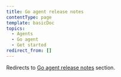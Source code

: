 ```yaml
---
title: Go agent release notes
contentType: page
template: basicDoc
topics:
  - Agents
  - Go agent
  - Get started
redirect_from: []
---
```


Redirects to [Go agent release notes](/docs/release-notes/agent-release-notes/go-release-notes) section.
